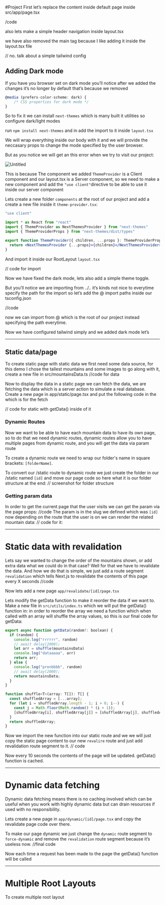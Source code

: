 #Project
First let’s replace the content inside default page inside src/app/page.tsx

/code

also lets make a simple header navigation inside layout.tsx

we have also removed the main tag because I like adding it inside the layout.tsx file

// no. talk about a simple tailwind config

## Adding Dark mode

If you have you browser set on dark mode you’ll notice after we added the changes it’s no longer by default that’s because we removed
 

```jsx
@media (prefers-color-scheme: dark) {
    /* CSS properties for dark mode */
}
```

So to fix it we can install `next-themes` which is many built it utilities so configure dark/light modes

run `npm install next-themes` and in add the import to it inside `layout.tsx`

 

We will wrap everything inside our body with it and we will provide the neccasary props to change the mode specified by the user browser.

But as you notice we will get an this error when we try to visit our project:
 

![Untitled](https://s3-us-west-2.amazonaws.com/secure.notion-static.com/bf15a3b0-88f9-49f6-84aa-b2e1d02dc77b/Untitled.png)

This is because The component we added `ThemeProvider` is a Client component and our layout.tsx is a Server component, so we need to make a new component and add the `"use client"`directive to be able to use it inside our server component

Lets create a new folder `components` at the root of our project and add a create a new file inside it `theme-provider.tsx`:

```jsx
"use client"

import * as React from "react"
import { ThemeProvider as NextThemesProvider } from "next-themes"
import { ThemeProviderProps } from "next-themes/dist/types"

export function ThemeProvider({ children, ...props }: ThemeProviderProps) {
  return <NextThemesProvider {...props}>{children}</NextThemesProvider>
}
```

And import it inside our RootLayout `layout.tsx` 

// code for import

Now we have fixed the dark mode, lets also add a simple theme toggle.

But you’ll notice we are importing from ../.. it’s kinds not nice to everytime specify the path for the import so let’s add the @ import paths inside our tsconfig.json

//code 

now we can import from @ which is the root of our project instead specifying the path everytime.

Now we have configured tailwind simply and we added dark mode let’s 

---

## Static data/page

To create static page with static data we first need some data source, for this demo I chose the tallest mountains and some images to go along with it, create a new file in src/mountainsData.ts
//code for data

Now to display the data in a static page we can fetch the data, we are fetching the data which is a server action to simulate a real database. Create a new page in app/static/page.tsx
and put the following code in the which is for the fetch

// code for static with getData() inside of it

### ****Dynamic Routes****

Now we want to be able to have each mountain data to have its own page, so to do that we need dynamic routes, dynamic routes allow you to have multiple pages from dynamic route, and you will get the data via param route

To create a dynamic route we need to wrap our  folder's name in square brackets: `[folderName]`. 

To convert our /static route to dynamic route we just create the folder in our /static named `[id]` and move  our page code so here what it is our folder structure at the end:
// screenshot for folder structure

### Getting param data

In order to get the current page that the user visits we can get the param via the page  props:
//code 
The param is in the slug we defined which was `[id]` now depending on the route that the user is on we can render the related mountain data:
// code for it:

---

# Static data with revalidation

Lets say we wanted to change the order of the mountains shown, or add extra data what we could do in that case? Well for that we have to revalidate the data.
And how we do that is simple, we just add a route segment `revalidation` which tells Next.js to revalidate the contents of this page every X seconds
//code

Now lets add a new page `app/revalidate/[id]/page.tsx`

Lets modify the getData function to make it reorder the data if we want to.
Make a new file in `src/utils/index.ts` which we will put the getData() function in:
in order to reorder the array we need a function which when called with an array will shuffle the array values, so this is our final code for getData:
 

```jsx
export async function getData(random?: boolean) {
  if (random) {
    console.log("rrrrrr", random)
    // await delay(2000);
    let arr = shuffle(mountainsData)
    console.log("dataaaaa", arr)
    return arr;
  } else {
    console.log("pronbbbb", random)
    // await delay(2000);
    return mountainsData;
  }
}

function shuffle<T>(array: T[]): T[] {
  const shuffledArray = [...array];
  for (let i = shuffledArray.length - 1; i > 0; i--) {
    const j = Math.floor(Math.random() * (i + 1));
    [shuffledArray[i], shuffledArray[j]] = [shuffledArray[j], shuffledArray[i]];
  }
  return shuffledArray;
}
```

Now we import the new function into our static route and we we will just copy the static page content to our new `revalire` route and just add revalidation route segment to it.
// code

Now every 10 seconds the contents of the page will be updated.
getData() function is cached.

---

# Dynamic data fetching

Dynamic data fetching means there is no caching involved which can be useful when you work with highly dynamic data but can drain resources if used with no responsibility.

Lets create a new page in `app/dynamic/[id]/page.tsx` and copy the revalidate page code over there.

To make our page dynamic we just change the `dynamic` route segment to `force-dynamic` and remove the `revalidation` route segment because it’s useless now.
//final code

Now each time a request has been made to the page the getData() function will be called

---

# Multiple Root Layouts

To create multiple root layout
